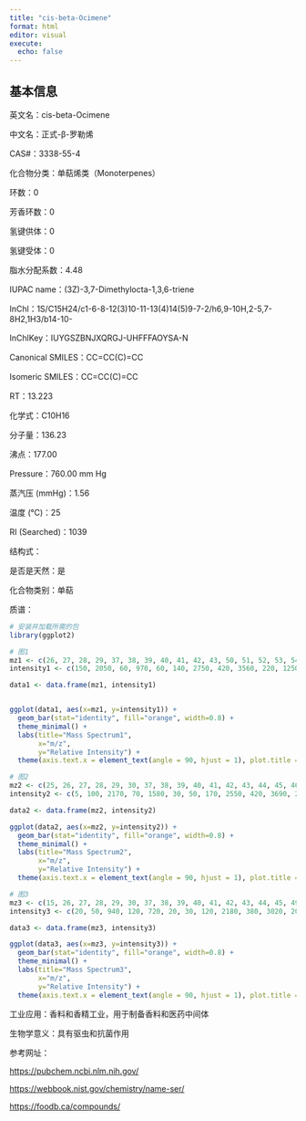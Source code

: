 ```yaml
---
title: "cis-beta-Ocimene"
format: html
editor: visual
execute: 
  echo: false
---
```


## 基本信息

英文名：cis-beta-Ocimene

中文名：正式-β-罗勒烯

CAS#：3338-55-4

化合物分类：单萜烯类（Monoterpenes）

环数：0

芳香环数：0

氢键供体：0

氢键受体：0

脂水分配系数：4.48

IUPAC name：(3Z)-3,7-Dimethylocta-1,3,6-triene

InChl：1S/C15H24/c1-6-8-12(3)10-11-13(4)14(5)9-7-2/h6,9-10H,2-5,7-8H2,1H3/b14-10-

InChlKey：IUYGSZBNJXQRGJ-UHFFFAOYSA-N

Canonical SMILES：CC=CC(C)=CC

Isomeric SMILES：CC=CC(C)=CC

RT：13.223

化学式：C10H16

分子量：136.23

沸点：177.00

Pressure：760.00 mm Hg

蒸汽压 (mmHg)：1.56

温度 (℃)：25

RI (Searched)：1039

结构式：

是否是天然：是

化合物类别：单萜

质谱：

```r
# 安装并加载所需的包
library(ggplot2)

# 图1
mz1 <- c(26, 27, 28, 29, 37, 38, 39, 40, 41, 42, 43, 50, 51, 52, 53, 54, 55, 56, 57, 58, 62, 63, 64, 65, 66, 67, 68, 69, 70, 74, 75, 77, 78, 79, 80, 81, 82, 83, 89, 90, 91, 92, 93, 94, 95, 97, 103, 105, 106, 107, 108, 109, 110, 115, 117, 119, 120, 121, 122, 135, 136)
intensity1 <- c(150, 2050, 60, 970, 60, 140, 2750, 420, 3560, 220, 1250, 240, 830, 410, 1650, 150, 1310, 80, 60, 40, 60, 250, 90, 720, 270, 1090, 610, 200, 50, 50, 90, 2580, 520, 3100, 1910, 750, 100, 40, 110, 60, 2720, 2550, 9999, 880, 140, 50, 150, 1340, 370, 680, 80, 20, 40, 60, 60, 330, 80, 1570, 170, 60, 500)

data1 <- data.frame(mz1, intensity1)


ggplot(data1, aes(x=mz1, y=intensity1)) +
  geom_bar(stat="identity", fill="orange", width=0.8) + 
  theme_minimal() + 
  labs(title="Mass Spectrum1",
       x="m/z",
       y="Relative Intensity") + 
  theme(axis.text.x = element_text(angle = 90, hjust = 1), plot.title = element_text(hjust = 0.5))  

# 图2
mz2 <- c(25, 26, 27, 28, 29, 30, 37, 38, 39, 40, 41, 42, 43, 44, 45, 46, 47, 49, 50, 51, 52, 53, 54, 55, 56, 57, 58, 59, 60, 61, 62, 63, 64, 65, 66, 67, 68, 69, 70, 72, 73, 74, 75, 76, 77, 78, 79, 80, 81, 82, 83, 84, 85, 86, 87, 88, 89, 90, 91, 92, 93, 94, 95, 96, 98, 101, 102, 103, 104, 105, 106, 107, 108, 109, 110, 115, 116, 117, 118, 119, 120, 121, 122, 123, 133, 134, 135, 136, 137)
intensity2 <- c(5, 100, 2170, 70, 1580, 30, 50, 170, 2550, 420, 3690, 230, 1640, 40, 10, 5, 10, 20, 250, 740, 340, 1740, 200, 1500, 110, 30, 30, 10, 10, 10, 90, 260, 70, 660, 280, 1290, 400, 310, 20, 40, 10, 50, 90, 50, 2950, 500, 3640, 3250, 1010, 90, 20, 5, 5, 10, 10, 10, 130, 80, 3020, 1770, 9999, 1020, 160, 10, 5, 10, 20, 190, 80, 1510, 500, 740, 110, 80, 5, 60, 10, 60, 20, 340, 80, 1890, 210, 5, 5, 10, 20, 450, 40)

data2 <- data.frame(mz2, intensity2)

ggplot(data2, aes(x=mz2, y=intensity2)) +
  geom_bar(stat="identity", fill="orange", width=0.8) + 
  theme_minimal() + 
  labs(title="Mass Spectrum2",
       x="m/z",
       y="Relative Intensity") + 
  theme(axis.text.x = element_text(angle = 90, hjust = 1), plot.title = element_text(hjust = 0.5))  

# 图3
mz3 <- c(15, 26, 27, 28, 29, 30, 37, 38, 39, 40, 41, 42, 43, 44, 45, 49, 50, 51, 52, 53, 54, 55, 56, 57, 58, 59, 61, 62, 63, 64, 65, 66, 67, 68, 69, 70, 74, 75, 76, 77, 78, 79, 80, 81, 82, 83, 85, 86, 87, 89, 91, 92, 93, 94, 95, 96, 102, 103, 104, 105, 106, 107, 108, 109, 115, 116, 117, 118, 119, 120, 121, 122, 135, 136, 137, 139)
intensity3 <- c(20, 50, 940, 120, 720, 20, 30, 120, 2180, 380, 3020, 200, 1350, 50, 20, 10, 290, 870, 440, 2010, 220, 1400, 120, 70, 60, 10, 20, 90, 310, 80, 960, 270, 1310, 360, 240, 30, 50, 40, 30, 3610, 560, 4410, 3650, 850, 90, 20, 30, 10, 10, 70, 4910, 2500, 9999, 1070, 130, 20, 30, 350, 90, 1810, 460, 580, 90, 50, 100, 20, 70, 10, 370, 80, 1480, 150, 20, 480, 60, 30)

data3 <- data.frame(mz3, intensity3)

ggplot(data3, aes(x=mz3, y=intensity3)) +
  geom_bar(stat="identity", fill="orange", width=0.8) + 
  theme_minimal() + 
  labs(title="Mass Spectrum3",
       x="m/z",
       y="Relative Intensity") + 
  theme(axis.text.x = element_text(angle = 90, hjust = 1), plot.title = element_text(hjust = 0.5)) 

```

工业应用：香料和香精工业，用于制备香料和医药中间体

生物学意义：具有驱虫和抗菌作用

参考网址：

<https://pubchem.ncbi.nlm.nih.gov/>

<https://webbook.nist.gov/chemistry/name-ser/>

<https://foodb.ca/compounds/>
